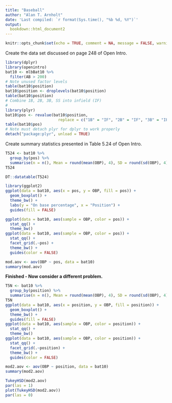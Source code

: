 ```yaml
---
title: "Baseball"
author: "Alan T. Arnholt"
date: 'Last compiled: `r format(Sys.time(), "%b %d, %Y")`'
output: 
  bookdown::html_document2
---
```


```r
knitr::opts_chunk$set(echo = TRUE, comment = NA, message = FALSE, warning = FALSE, fig.align = "center")
```

Create the data set discussed on page 248 of Open Intro.

```r
library(dplyr)
library(openintro)
bat10 <- mlbBat10 %>%
  filter(AB > 200)
# Note unused factor levels
table(bat10$position)
bat10$position <- droplevels(bat10$position)
table(bat10$position)
# Combine 1B, 2B, 3B, SS into infield (IF)
#
library(plyr)
bat10$pos <- revalue(bat10$position, 
                       replace = c("1B" = "IF", "2B" = "IF", "3B" = "IF", "SS" = "IF"))
table(bat10$pos)
# Note must detach plyr for dplyr to work properly
detach("package:plyr", unload = TRUE)
```

Create summary statistics presented in Table 5.24 of Open Intro.

```r
T524 <- bat10 %>%
  group_by(pos) %>%
  summarise(n = n(), Mean = round(mean(OBP), 4), SD = round(sd(OBP), 4))
T524
```

```r
DT::datatable(T524)
```

```r
library(ggplot2)
ggplot(data = bat10, aes(x = pos, y = OBP, fill = pos)) + 
  geom_boxplot() + 
  theme_bw() + 
  labs(y = "On base percentage", x = "Position") + 
  guides(fill = FALSE)
```

```r
ggplot(data = bat10, aes(sample = OBP, color = pos)) + 
  stat_qq() + 
  theme_bw()
ggplot(data = bat10, aes(sample = OBP, color = pos)) + 
  stat_qq() +
  facet_grid(.~pos) +
  theme_bw() + 
  guides(color = FALSE)
```

```r
mod.aov <- aov(OBP ~ pos, data = bat10)
summary(mod.aov)
```

**Finished - Now consider a different problem.**

```r
T5N <- bat10 %>%
  group_by(position) %>%
  summarise(n = n(), Mean = round(mean(OBP), 4), SD = round(sd(OBP), 4))
T5N
ggplot(data = bat10, aes(x = position, y = OBP, fill = position)) + 
  geom_boxplot() + 
  theme_bw() + 
  guides(fill = FALSE)
ggplot(data = bat10, aes(sample = OBP, color = position)) + 
  stat_qq() + 
  theme_bw()
ggplot(data = bat10, aes(sample = OBP, color = position)) + 
  stat_qq() +
  facet_grid(.~position) +
  theme_bw() + 
  guides(color = FALSE)
```

```r
mod2.aov <- aov(OBP ~ position, data = bat10)
summary(mod2.aov)
```

```r
TukeyHSD(mod2.aov)
par(las = 1)
plot(TukeyHSD(mod2.aov))
par(las = 0)
```

